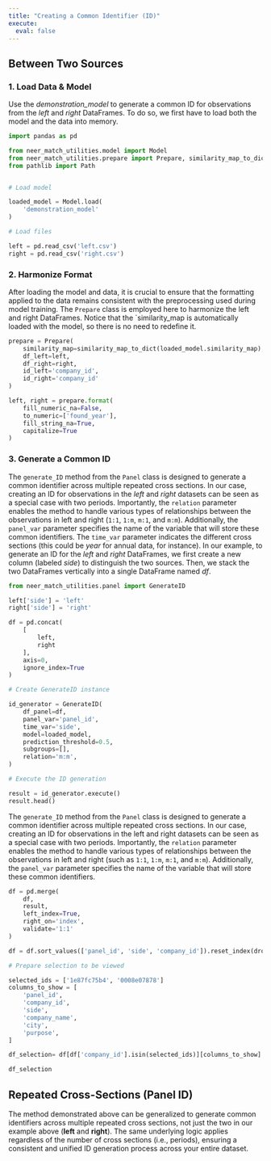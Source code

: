 ```yaml
---
title: "Creating a Common Identifier (ID)"
execute:
  eval: false
---
```


## Between Two Sources

### 1. Load Data & Model

Use the *demonstration_model* to generate a common ID for observations from the *left* and *right* DataFrames. To do so, we first have to load both the model and the data into memory.

```python
import pandas as pd

from neer_match_utilities.model import Model
from neer_match_utilities.prepare import Prepare, similarity_map_to_dict
from pathlib import Path


# Load model

loaded_model = Model.load(
    'demonstration_model'
)

# Load files

left = pd.read_csv('left.csv')
right = pd.read_csv('right.csv')
```

### 2. Harmonize Format

After loading the model and data, it is crucial to ensure that the formatting applied to the data remains consistent with the preprocessing used during model training. The `Prepare` class is employed here to harmonize the left and right DataFrames. Notice that the `similarity_map is automatically loaded with the model, so there is no need to redefine it.

```python
prepare = Prepare(
    similarity_map=similarity_map_to_dict(loaded_model.similarity_map), 
    df_left=left, 
    df_right=right, 
    id_left='company_id', 
    id_right='company_id'
)

left, right = prepare.format(
    fill_numeric_na=False,
    to_numeric=['found_year'],
    fill_string_na=True, 
    capitalize=True
)
```

### 3. Generate a Common ID

The `generate_ID` method from the `Panel` class is designed to generate a common identifier across multiple repeated cross sections. In our case, creating an ID for observations in the *left* and *right* datasets can be seen as a special case with two periods. Importantly, the `relation` parameter enables the method to handle various types of relationships between the observations in left and right (`1:1`, `1:m`, `m:1`, and `m:m`). Additionally, the `panel_var` parameter specifies the name of the variable that will store these common identifiers. The `time_var` parameter indicates the different cross sections (this could be *year* for annual data, for instance). In our example, to generate an ID for the *left* and *right* DataFrames, we first create a new column (labeled *side*) to distinguish the two sources. Then, we stack the two DataFrames vertically into a single DataFrame named *df*.

```python
from neer_match_utilities.panel import GenerateID

left['side'] = 'left'
right['side'] = 'right'

df = pd.concat(
	[
		left,
		right
	],
	axis=0,
	ignore_index=True
)

# Create GenerateID instance

id_generator = GenerateID(
    df_panel=df,
    panel_var='panel_id',
    time_var='side',
    model=loaded_model,
    prediction_threshold=0.5,
    subgroups=[],
    relation='m:m',
)

# Execute the ID generation

result = id_generator.execute()
result.head()
```

The `generate_ID` method from the `Panel` class is designed to generate a common identifier across multiple repeated cross sections. In our case, creating an ID for observations in the left and right datasets can be seen as a special case with two periods. Importantly, the `relation` parameter enables the method to handle various types of relationships between the observations in left and right (such as `1:1`, `1:m`, `m:1`, and `m:m`). Additionally, the `panel_var` parameter specifies the name of the variable that will store these common identifiers.

```python
df = pd.merge(
	df,
	result,
	left_index=True,
	right_on='index',
	validate='1:1'
)

df = df.sort_values(['panel_id', 'side', 'company_id']).reset_index(drop=True)

# Prepare selection to be viewed

selected_ids = ['1e87fc75b4', '0008e07878']
columns_to_show = [
    'panel_id',
    'company_id',
    'side',
    'company_name',
    'city',
    'purpose',
]

df_selection= df[df['company_id'].isin(selected_ids)][columns_to_show]

df_selection
```

## Repeated Cross-Sections (Panel ID)

The method demonstrated above can be generalized to generate common identifiers across multiple repeated cross sections, not just the two in our example above (**left** and **right**). The same underlying logic applies regardless of the number of cross sections (i.e., periods), ensuring a consistent and unified ID generation process across your entire dataset.
